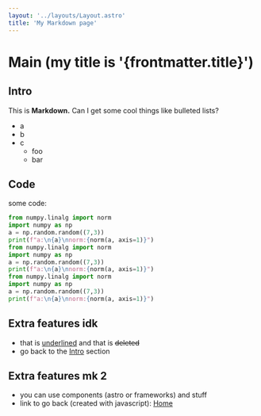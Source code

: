 ```yaml
---
layout: '../layouts/Layout.astro'
title: 'My Markdown page'
---
```


# Main (my title is '{frontmatter.title}')

## Intro
This is **Markdown.**
Can I get some cool things like bulleted lists?
* a
* b
* c
  * foo
  * bar

## Code
some code:
```python
from numpy.linalg import norm
import numpy as np
a = np.random.random((7,3))
print(f"a:\n{a}\nnorm:{norm(a, axis=1)}")
from numpy.linalg import norm
import numpy as np
a = np.random.random((7,3))
print(f"a:\n{a}\nnorm:{norm(a, axis=1)}")
from numpy.linalg import norm
import numpy as np
a = np.random.random((7,3))
print(f"a:\n{a}\nnorm:{norm(a, axis=1)}")
```

## Extra features idk
* that is <u>underlined</u> and that is <del>deleted</del>
* go back to the [Intro](#intro) section

## Extra features mk 2
* you can use components (astro or frameworks) and stuff <Counter client:load />
* link to go back (created with javascript): <a href={site_url_with_base}>Home</a>